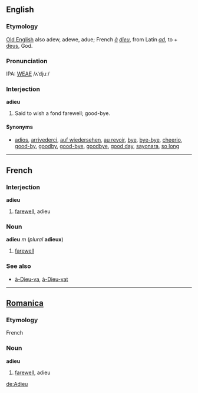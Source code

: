 ==English==
===Etymology===
[[Old English]] also adew, adewe, adue; French ''[[à]] [[dieu]]'', from Latin ''[[ad]]'', to + [[deus]], God.

===Pronunciation===
IPA: [[WEAE]] /ʌˈdjuː/

===Interjection===
'''adieu'''

#Said to wish a fond farewell; good-bye.

====Synonyms====
*[[adios]], [[arrivederci]], [[auf wiedersehen]], [[au revoir]], [[bye]], [[bye-bye]], [[cheerio]], [[good-by]], [[goodby]], [[good-bye]], [[goodbye]], [[good day]], [[sayonara]], [[so long]]

----
==French==
===Interjection===
'''adieu'''

#[[farewell]], adieu

===Noun===
'''adieu''' ''m'' (''plural'' '''adieux''')

#[[farewell]]

===See also===
*[[à-Dieu-va]], [[à-Dieu-vat]]

----

==[[Romanica]]==
===Etymology===
French

===Noun===
'''adieu'''
#[[farewell]], adieu

[[de:Adieu]]